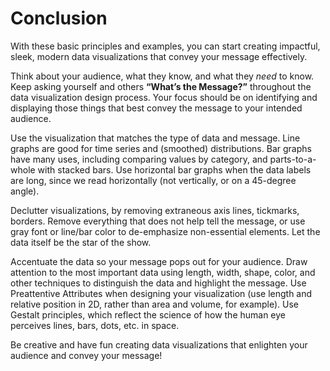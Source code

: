 # Conclusion

With these basic principles and examples, you can start creating impactful, sleek, modern data visualizations that convey your message effectively.

Think about your audience, what they know, and what they _need_ to know. Keep asking yourself and others **“What’s the Message?”** throughout the data visualization design process. Your focus should be on identifying and displaying those things that best convey the message to your intended audience.

Use the visualization that matches the type of data and message. Line graphs are good for time series and (smoothed) distributions. Bar graphs have many uses, including comparing values by category, and parts-to-a-whole with stacked bars. Use horizontal bar graphs when the data labels are long, since we read horizontally (not vertically, or on a 45-degree angle).

Declutter visualizations, by removing extraneous axis lines, tickmarks, borders. Remove everything that does not help tell the message, or use gray font or line/bar color to de-emphasize non-essential elements. Let the data itself be the star of the show.

Accentuate the data so your message pops out for your audience. Draw attention to the most important data using length, width, shape, color, and other techniques to distinguish the data and highlight the message. Use Preattentive Attributes when designing your visualization (use length and relative position in 2D, rather than area and volume, for example). Use Gestalt principles, which reflect the science of how the human eye perceives lines, bars, dots, etc. in space.

Be creative and have fun creating data visualizations that enlighten your audience and convey your message!
